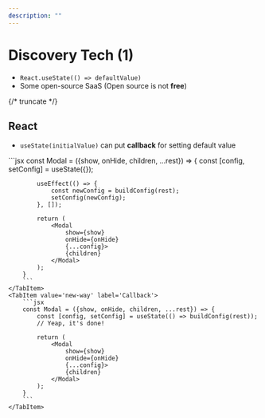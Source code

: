 ```yaml
---
description: ""
---
```


# Discovery Tech (1)

- `React.useState(() => defaultValue)`
- Some open-source SaaS (Open source is not **free**)

{/* truncate */}


## React

- `useState(initialValue)` can put **callback** for setting default value

<Tabs>
    <TabItem value='old-way' label="Normal">
        ```jsx
        const Modal = ({show, onHide, children, ...rest}) => {
            const [config, setConfig] = useState({});

            useEffect(() => {
                const newConfig = buildConfig(rest);
                setConfig(newConfig);
            }, []);

            return (
                <Modal
                    show={show}
                    onHide={onHide}
                    {...config}>
                    {children}
                </Modal>
            );
        }
        ```
    </TabItem>
    <TabItem value='new-way' label='Callback'>
        ```jsx
        const Modal = ({show, onHide, children, ...rest}) => {
            const [config, setConfig] = useState(() => buildConfig(rest));
            // Yeap, it's done!

            return (
                <Modal
                    show={show}
                    onHide={onHide}
                    {...config}>
                    {children}
                </Modal>
            );
        }
        ```
    </TabItem>

</Tabs>
